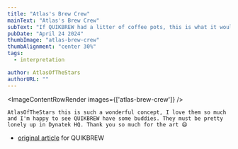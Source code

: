```yaml
---
title: "Atlas's Brew Crew"
mainText: "Atlas's Brew Crew"
subText: "If QUIKBREW had a litter of coffee pots, this is what it would look like. If you were wondering."
pubDate: "April 24 2024"
thumbImage: "atlas-brew-crew"
thumbAlignment: "center 30%"
tags:
  - interpretation

author: AtlasOfTheStars
authorURL: ""
---
```



<ImageContentRowRender 
  images={['atlas-brew-crew']}
/>

`AtlasOfTheStars this is such a wonderful concept, I love them so much and I'm happy to see QUIKBREW have some buddies. They must be pretty lonely up in Dynatek HQ. Thank you so much for the art 😄`

- [original article](/posts/the-first-ward) for QUIKBREW